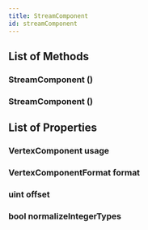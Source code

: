 ```yaml
---
title: StreamComponent
id: streamComponent
---
```


## List of Methods

### StreamComponent ()

### StreamComponent ()

## List of Properties

### VertexComponent usage

### VertexComponentFormat format

### uint offset

### bool normalizeIntegerTypes

